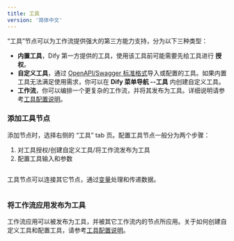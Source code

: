 ```yaml
---
title: 工具
version: '简体中文'
---
```


“工具”节点可以为工作流提供强大的第三方能力支持，分为以下三种类型：

* **内置工具**，Dify 第一方提供的工具，使用该工具前可能需要先给工具进行 **授权**。
* **自定义工具**，通过 [OpenAPI/Swagger 标准格式](https://swagger.io/specification/)导入或配置的工具。如果内置工具无法满足使用需求，你可以在 **Dify 菜单导航 --工具** 内创建自定义工具。
* **工作流**，你可以编排一个更复杂的工作流，并将其发布为工具。详细说明请参考[工具配置说明](/zh-cn/user-guide/tools/introduction)。

### 添加工具节点

添加节点时，选择右侧的 “工具” tab 页。配置工具节点一般分为两个步骤：

1. 对工具授权/创建自定义工具/将工作流发布为工具
2. 配置工具输入和参数

<Frame caption="">
  <img src="/zh-cn/user-guide/.gitbook/assets/image (282).png" alt="" />
</Frame>

工具节点可以连接其它节点，通过[变量](/zh-cn/user-guide/build-app/flow-app/variables)处理和传递数据。

<Frame caption="">
  <img src="/zh-cn/user-guide/.gitbook/assets/image (283).png" alt="" />
</Frame>

### 将工作流应用发布为工具

工作流应用可以被发布为工具，并被其它工作流内的节点所应用。关于如何创建自定义工具和配置工具，请参考[工具配置说明](/zh-cn/user-guide/tools/introduction)。
